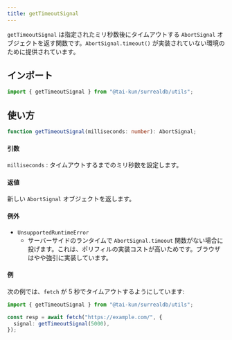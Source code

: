 ```yaml
---
title: getTimeoutSignal
---
```


`getTimeoutSignal` は指定されたミリ秒数後にタイムアウトする `AbortSignal` オブジェクトを返す関数です。`AbortSignal.timeout()` が実装されていない環境のために提供されています。

## インポート

```ts
import { getTimeoutSignal } from "@tai-kun/surrealdb/utils";
```

## 使い方

```ts
function getTimeoutSignal(milliseconds: number): AbortSignal;
```

#### 引数

`milliseconds`
:   タイムアウトするまでのミリ秒数を設定します。

#### 返値

新しい `AbortSignal` オブジェクトを返します。

#### 例外

- `UnsupportedRuntimeError`
  - サーバーサイドのランタイムで `AbortSignal.timeout` 関数がない場合に投げます。これは、ポリフィルの実装コストが高いためです。ブラウザはやや強引に実装しています。

#### 例

次の例では、`fetch` が 5 秒でタイムアウトするようにしています:

```ts
import { getTimeoutSignal } from "@tai-kun/surrealdb/utils";

const resp = await fetch("https://example.com/", {
  signal: getTimeoutSignal(5000),
});
```
